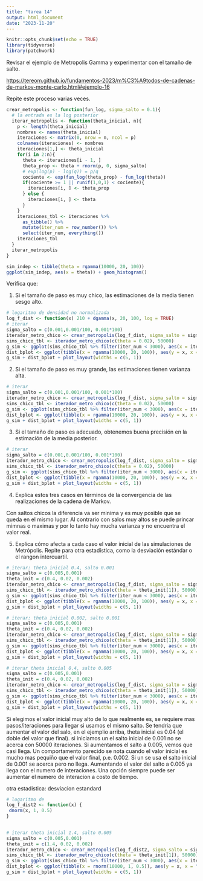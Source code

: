 ```yaml
---
title: "tarea 14"
output: html_document
date: "2023-11-20"
---
```


```r
knitr::opts_chunk$set(echo = TRUE)
library(tidyverse)
library(patchwork)
```

Revisar el ejemplo de Metropolis Gamma y experimentar con el tamaño de salto.

<https://tereom.github.io/fundamentos-2023/m%C3%A9todos-de-cadenas-de-markov-monte-carlo.html#ejemplo-16>

Repite este proceso varias veces.

```r
crear_metropolis <- function(fun_log, sigma_salto = 0.1){
  # la entrada es la log posterior
  iterar_metropolis <- function(theta_inicial, n){
    p <- length(theta_inicial)
    nombres <- names(theta_inicial)
    iteraciones <- matrix(0, nrow = n, ncol = p)
    colnames(iteraciones) <- nombres
    iteraciones[1,] <- theta_inicial
    for(i in 2:n){
      theta <- iteraciones[i - 1, ]
      theta_prop <- theta + rnorm(p, 0, sigma_salto)
      # exp(log(p) - log(q)) = p/q
      cociente <- exp(fun_log(theta_prop) - fun_log(theta))
      if(cociente >= 1 || runif(1,0,1) < cociente){
        iteraciones[i, ] <- theta_prop
      } else {
        iteraciones[i, ] <- theta  
      }
    }
    iteraciones_tbl <- iteraciones %>% 
      as_tibble() %>%  
      mutate(iter_num = row_number()) %>% 
      select(iter_num, everything())
    iteraciones_tbl
  }
  iterar_metropolis
}
```

```r
sim_indep <- tibble(theta = rgamma(10000, 20, 100))
ggplot(sim_indep, aes(x = theta)) + geom_histogram()
```

Verifica que:

1.  Si el tamaño de paso es muy chico, las estimaciones de la media tienen sesgo alto.


```r
# logaritmo de densidad no normalizada
log_f_dist <- function(x) 210 + dgamma(x, 20, 100, log = TRUE)
# iterar
sigma_salto = c(0.001,0.001/100, 0.001*100) 
iterador_metro_chico <- crear_metropolis(log_f_dist, sigma_salto = sigma_salto[2])
sims_chico_tbl <- iterador_metro_chico(c(theta = 0.02), 50000)
g_sim <- ggplot(sims_chico_tbl %>% filter(iter_num < 3000), aes(x = iter_num, y = theta)) + geom_line() + ylim(c(0, 0.5))
dist_bplot <- ggplot(tibble(x = rgamma(10000, 20, 100)), aes(y = x, x = "a")) + geom_violin() + ylab("") + ylim(0, 0.5)
g_sim + dist_bplot + plot_layout(widths = c(5, 1))
```

2.  Si el tamaño de paso es muy grande, las estimaciones tienen varianza alta.

```r
# iterar
sigma_salto = c(0.001,0.001/100, 0.001*100) 
iterador_metro_chico <- crear_metropolis(log_f_dist, sigma_salto = sigma_salto[3])
sims_chico_tbl <- iterador_metro_chico(c(theta = 0.02), 50000)
g_sim <- ggplot(sims_chico_tbl %>% filter(iter_num < 3000), aes(x = iter_num, y = theta)) + geom_line() + ylim(c(0, 0.5))
dist_bplot <- ggplot(tibble(x = rgamma(10000, 20, 100)), aes(y = x, x = "a")) + geom_violin() + ylab("") + ylim(0, 0.5)
g_sim + dist_bplot + plot_layout(widths = c(5, 1))
```

3.  Si el tamaño de paso es adecuado, obtenemos buena precisión en la estimación de la media posterior.

```r
# iterar
sigma_salto = c(0.001,0.001/100, 0.001*100) 
iterador_metro_chico <- crear_metropolis(log_f_dist, sigma_salto = sigma_salto[1])
sims_chico_tbl <- iterador_metro_chico(c(theta = 0.02), 50000)
g_sim <- ggplot(sims_chico_tbl %>% filter(iter_num < 3000), aes(x = iter_num, y = theta)) + geom_line() + ylim(c(0, 0.5))
dist_bplot <- ggplot(tibble(x = rgamma(10000, 20, 100)), aes(y = x, x = "a")) + geom_violin() + ylab("") + ylim(0, 0.5)
g_sim + dist_bplot + plot_layout(widths = c(5, 1))
```


4.  Explica estos tres casos en términos de la convergencia de las realizaciones de la cadena de Markov.

Con saltos chicos la diferencia va ser minima y es muy posible que se queda en el mismo lugar. Al contrario con salos muy altos se puede princar mimnas o maximas y por lo tanto hay mucha varianza y no encuentra el valor real.

5.  Explica cómo afecta a cada caso el valor inicial de las simulaciones de Metrópolis. Repite para otra estadística, como la desviación estándar o el rangon intercuartil.

```r
# iterar: theta inicial 0.4, salto 0.001
sigma_salto = c(0.005,0.001) 
theta_init = c(0.4, 0.02, 0.002)
iterador_metro_chico <- crear_metropolis(log_f_dist, sigma_salto = sigma_salto[2])
sims_chico_tbl <- iterador_metro_chico(c(theta = theta_init[1]), 50000)
g_sim <- ggplot(sims_chico_tbl %>% filter(iter_num < 3000), aes(x = iter_num, y = theta)) + geom_line() + ylim(c(0, 0.5))
dist_bplot <- ggplot(tibble(x = rgamma(10000, 20, 100)), aes(y = x, x = "a")) + geom_violin() + ylab("") + ylim(0, 0.5)
g_sim + dist_bplot + plot_layout(widths = c(5, 1))
```

```r
# iterar: theta inicial 0.002, salto 0.001
sigma_salto = c(0.005,0.001) 
theta_init = c(0.4, 0.02, 0.002)
iterador_metro_chico <- crear_metropolis(log_f_dist, sigma_salto = sigma_salto[2])
sims_chico_tbl <- iterador_metro_chico(c(theta = theta_init[1]), 50000)
g_sim <- ggplot(sims_chico_tbl %>% filter(iter_num < 3000), aes(x = iter_num, y = theta)) + geom_line() + ylim(c(0, 0.5))
dist_bplot <- ggplot(tibble(x = rgamma(10000, 20, 100)), aes(y = x, x = "a")) + geom_violin() + ylab("") + ylim(0, 0.5)
g_sim + dist_bplot + plot_layout(widths = c(5, 1))
```

```r
# iterar theta inicial 0.4, salto 0.005
sigma_salto = c(0.005,0.001) 
theta_init = c(0.4, 0.02, 0.002)
iterador_metro_chico <- crear_metropolis(log_f_dist, sigma_salto = sigma_salto[1])
sims_chico_tbl <- iterador_metro_chico(c(theta = theta_init[1]), 50000)
g_sim <- ggplot(sims_chico_tbl %>% filter(iter_num < 3000), aes(x = iter_num, y = theta)) + geom_line() + ylim(c(0, 0.5))
dist_bplot <- ggplot(tibble(x = rgamma(10000, 20, 100)), aes(y = x, x = "a")) + geom_violin() + ylab("") + ylim(0, 0.5)
g_sim + dist_bplot + plot_layout(widths = c(5, 1))
```


Si elegimos el valor inicial muy alto de lo que realmente es, se requiere mas pasos/iteraciones para llegar si usamos el mismo salto. Se tendria que aumentar el valor del salo, en el ejemplio arriba, theta inicial es 0.04 (el doble del valor que final). si iniciamos un el salto inicial de 0.001 no se acerca con 50000 iteraciones. Si aumentamos el salto a 0.005, vemos que casi llega. Un comportamento parecido se nota cuando el valor inicial es mucho mas pequiño que el valor final, p.e. 0.002. Si un se usa el salto inicial de 0.001 se acerca pero no llega. Aumentando el valor del salto a 0.005 ya llega con el numero de interaciones. Una opción siempre puede ser aumentar el numero de interacion a costo de tiempo.


otra estadistica: desviacion estandard

```r
# logaritmo de 
log_f_dist2 <- function(x) {
 dnorm(x, 1, 0.5)
}
  
```


```r
# iterar theta inicial 1.4, salto 0.005
sigma_salto = c(0.005,0.001) 
theta_init = c(1.4, 0.02, 0.002)
iterador_metro_chico <- crear_metropolis(log_f_dist2, sigma_salto = sigma_salto[1])
sims_chico_tbl <- iterador_metro_chico(c(theta = theta_init[1]), 50000)
g_sim <- ggplot(sims_chico_tbl %>% filter(iter_num < 3000), aes(x = iter_num, y = theta)) + geom_line() + ylim(c(-1, 2.5))
dist_bplot <- ggplot(tibble(x = rnorm(10000, 1, 0.5)), aes(y = x, x = "a")) + geom_violin() + ylab("") + ylim(-1,2.5)
g_sim + dist_bplot + plot_layout(widths = c(5, 1))

```


